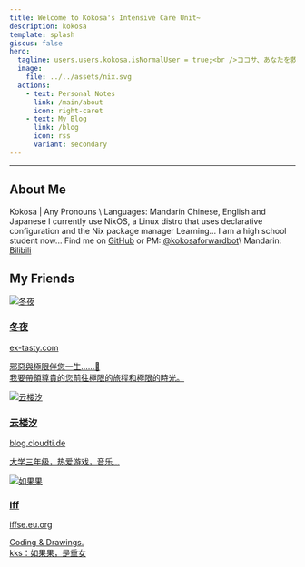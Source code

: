 ```yaml
---
title: Welcome to Kokosa's Intensive Care Unit~
description: kokosa
template: splash
giscus: false
hero:
  tagline: users.users.kokosa.isNormalUser = true;<br />ココサ、あなたを救♥助します……です?
  image:
    file: ../../assets/nix.svg
  actions:
    - text: Personal Notes
      link: /main/about
      icon: right-caret
    - text: My Blog
      link: /blog
      icon: rss
      variant: secondary
---
```



---

## About Me

<CardGrid stagger>
  <Card title="Who I Am" icon="seti:bazel">
      Kokosa | Any Pronouns \
      Languages: Mandarin Chinese, English and Japanese
  </Card>
  <Card title="What I'm Using" icon="nix">
      I currently use NixOS, a Linux distro that uses declarative configuration and the Nix package manager
  </Card>
  <Card title="What I'm Doing" icon="vercel">
      Learning... I am a high school student now...
  </Card>
  <Card title="Contact Me" icon="comment-alt">
    Find me on <a href="https://github.com/hatanokokosa" target="_blank" rel="noopener noreferrer">GitHub</a> or PM: <a href="https://t.me/kokosaforwardbot" target="_blank" rel="noopener noreferrer">@kokosaforwardbot</a>\
    Mandarin: <a href="https://space.bilibili.com/3546660854565061" target="_blank" rel="noopener noreferrer">Bilibili</a>
  </Card>
</CardGrid>

<br />

## My Friends

<CardGrid stagger>

  <a href="https://ex-tasty.com/" class="friend-card" target="_blank" rel="noopener noreferrer">
    <div class="friend-avatar-container">
      <img src="/friends/chisato.webp" alt="冬夜" class="friend-avatar" />
    </div>
    <div class="friend-info">
      <h3>冬夜</h3>
      <div class="friend-url">ex-tasty.com</div>
      <p>邪惡與極限伴您一生……🥰<br />我要帶領尊貴的您前往極限的旅程和極限的時光。</p>
    </div>
  </a>

  <a href="https://blog.cloudti.de/" class="friend-card" target="_blank" rel="noopener noreferrer">
    <div class="friend-avatar-container">
      <img src="/friends/xi.webp" alt="云楼汐" class="friend-avatar" />
    </div>
    <div class="friend-info">
      <h3>云楼汐</h3>
      <div class="friend-url">blog.cloudti.de</div>
      <p>大学三年级，热爱游戏，音乐...</p>
    </div>
  </a>

  <a href="https://iffse.eu.org/" class="friend-card" target="_blank" rel="noopener noreferrer">
    <div class="friend-avatar-container">
      <img src="/friends/iff.webp" alt="如果果" class="friend-avatar" />
    </div>
    <div class="friend-info">
      <h3>iff</h3>
      <div class="friend-url">iffse.eu.org</div>
      <p>Coding & Drawings.<br />kks：如果果，是重女</p>
    </div>
  </a>

</CardGrid>